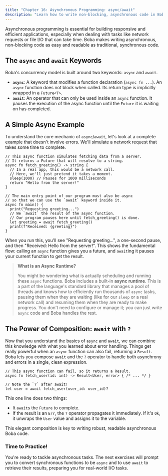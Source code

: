 ```yaml
---
title: "Chapter 16: Asynchronous Programming: async/await"
description: "Learn how to write non-blocking, asynchronous code in Boba using `async` and `await`."
---
```


Asynchronous programming is essential for building responsive and efficient applications, especially when dealing with tasks like network requests or file I/O that can take time. Boba makes writing asynchronous, non-blocking code as easy and readable as traditional, synchronous code.

## The `async` and `await` Keywords

Boba's concurrency model is built around two keywords: `async` and `await`.

-   **`async`**: A keyword that modifies a function declaration (`async fn ...`). An `async` function does not block when called. Its return type is implicitly wrapped in a `Future<T>`.
-   **`await`**: An operator that can only be used inside an `async` function. It pauses the execution of the async function until the `Future` it is waiting on has completed.

## A Simple Async Example

To understand the core mechanic of `async`/`await`, let's look at a complete example that doesn't involve errors. We'll simulate a network request that takes some time to complete.

```boba
// This async function simulates fetching data from a server.
// It returns a Future that will resolve to a string.
async fn fetch_greeting() -> string {
  // In a real app, this would be a network call.
  // Here, we'll just pretend it takes a moment.
  sleep(1000) // Pauses for 1000 milliseconds
  return "Hello from the server!"
}

// The main entry point of our program must also be async
// so that we can use the `await` keyword inside it.
async fn main() {
  print("Requesting greeting...")
  // We `await` the result of the async function.
  // Our program pauses here until fetch_greeting() is done.
  let greeting = await fetch_greeting()
  print(f"Received: {greeting}")
}
```

When you run this, you'll see "Requesting greeting...", a one-second pause, and then "Received: Hello from the server!". This shows the fundamental flow: calling an `async` function gives you a future, and `await`ing it pauses your current function to get the result.

> **What is an Async Runtime?**
>
> You might be wondering what is actually scheduling and running these `async` functions. Boba includes a built-in **async runtime**. This is a part of the language's standard library that manages a pool of threads and knows how to efficiently run thousands of `async` tasks, pausing them when they are waiting (like for our `sleep` or a real network call) and resuming them when they are ready to make progress. You don't need to configure or manage it; you can just write `async` code and Boba handles the rest.

## The Power of Composition: `await` with `?`

Now that you understand the basics of `async` and `await`, we can combine this knowledge with what you learned about error handling. Things get really powerful when an `async` function can also fail, returning a `Result`. Boba lets you compose `await` and the `?` operator to handle both asynchrony and errors in a single, clean expression.

```boba
// This async function can fail, so it returns a Result.
async fn fetch_user(id: int) -> Result<User, error> { /* ... */ }

// Note the `?` after await!
let user = await fetch_user(user_id: user_id)?
```
This one line does two things:

- It `await`s the `Future` to complete.
- If the result is an `Err`, the `?` operator propagates it immediately. If it's `Ok`, it unwraps the `User` value and assigns it to the variable.

This elegant composition is key to writing robust, readable asynchronous Boba code.

### Time to Practice!

You're ready to tackle asynchronous tasks. The next exercises will prompt you to convert synchronous functions to be `async` and to use `await` to retrieve their results, preparing you for real-world I/O tasks.